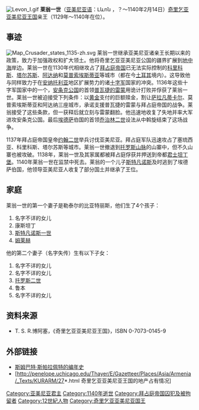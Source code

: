 [[File:Levon_I.gif|thumb]]
'''莱翁一世'''（[[亚美尼亚语|亚美尼亚语]]：Լևոն ，？～1140年2月14日）[[奇里乞亚亚美尼亚王国|奇里乞亚亚美尼亚王国]]亲王（1129年～1140年在位）。

==事迹==
[[File:Map_Crusader_states_1135-zh.svg|thumb]]
莱翁一世继承亚美尼亚诸亲王长期以来的政策，致力于加强政权和扩大领土。他将奇里乞亚亚美尼亚公国的疆界扩展到[[地中海|地中海]]岸边。莱翁一世在1130年代相继攻占了[[拜占庭帝国|拜占庭帝国]]已无法实际控制的[[科里科斯|科里科斯]]、[[塔尔苏斯|塔尔苏斯]]、[[阿达纳|阿达纳]]和[[莫普索埃斯蒂亚|莫普索埃斯蒂亚]]等城市（都在今[[土耳其|土耳其]]境内）。这导致他与同样致力于在[[安纳托利亚|安纳托利亚]]地区扩展势力的诸[[十字军|十字军]]国家的冲突。1136年这些十字军国家中的一个，[[安条克公国|安条克公国]]的首领[[普瓦捷的雷蒙|普瓦捷的雷蒙]]用诡计打败并俘获了莱翁一世。莱翁一世被迫接受下列条件：以[[黄金|黄金]]支付的巨额赎金，割让[[萨拉凡蒂卡尔|萨拉凡蒂卡尔]]、莫普索埃斯蒂亚和阿达纳三座城市，承诺支援普瓦捷的雷蒙与拜占庭帝国的战争。莱翁接受了这些条款，但一获释后就立刻与雷蒙翻脸。他迅速地收复了失地并率大军进攻安条克公国。最后[[埃德萨|埃德萨]]伯国的首领[[乔治林二世|乔治林二世]]设法从中斡旋结束了这场战争。

1137年拜占庭帝国皇帝[[约翰二世_(拜占庭)|约翰二世]]举兵讨伐亚美尼亚。拜占庭军队迅速攻占了塞琉西亚、科里科斯、塔尔苏斯等城市。莱翁一世撤退到[[托罗斯山脉|托罗斯山脉]]的山寨中，但不久山寨也被攻破。1138年，莱翁一世及其家属都被拜占庭俘获并押送到帝都[[君士坦丁堡|君士坦丁堡]]。1140年莱翁一世在监禁中死去。莱翁的一个儿子[[斯特凡诺斯一世|斯特凡诺斯]]及时逃到了埃德萨伯国，他领导亚美尼亚人收复了部分国土并继承了王位。

==家庭==
莱翁一世的第一个妻子是勒泰尔的比亚特丽斯，他们生了4个孩子：
# 名字不详的女儿
# 康斯坦丁
# [[斯特凡诺斯一世|斯特凡诺斯一世]]
# [[姆莱赫|姆莱赫]] 

他的第二个妻子（名字失传）生有以下子女：
# 名字不详的女儿
# 名字不详的女儿
# [[托罗斯二世|托罗斯二世]]
# 鲁本
# 名字不详的女儿

==资料来源==
*T. S. R.博阿塞，《奇里乞亚亚美尼亚王国》，ISBN 0-7073-0145-9

==外部链接==
* [https://web.archive.org/web/20090417000358/http://rbedrosian.com/cssint.htm 斯姆巴特·斯帕拉佩特的编年史]
* [http://penelope.uchicago.edu/Thayer/E/Gazetteer/Places/Asia/Armenia/_Texts/KURARM/27*.html 奇里乞亚亚美尼亚王国的地产占有情况] {{WebCite|url=https://www.webcitation.org/6JcwZzhWA?url=http://penelope.uchicago.edu/Thayer/E/Gazetteer/Places/Asia/Armenia/_Texts/KURARM/27*.html |date=20130914125627 |dateformat=iso }} 
{{start box}}
{{s-before|[[康斯坦丁二世_(亚美尼亚)|康斯坦丁二世]]}}
{{s-title|[[亚美尼亚君主列表|奇里乞亚亚美尼亚亲王]]|1129～1140}}
{{s-after|[[斯特凡诺斯一世|斯特凡诺斯一世]]}}
{{end box}}
[[Category:亚美尼亚君主|Category:亚美尼亚君主]]
[[Category:1140年逝世|Category:1140年逝世]]
[[Category:拜占庭帝国囚犯及被拘留者|Category:拜占庭帝国囚犯及被拘留者]]
[[Category:12世紀人物|Category:12世紀人物]]
[[Category:奇里乞亚亚美尼亚国王|Category:奇里乞亚亚美尼亚国王]]